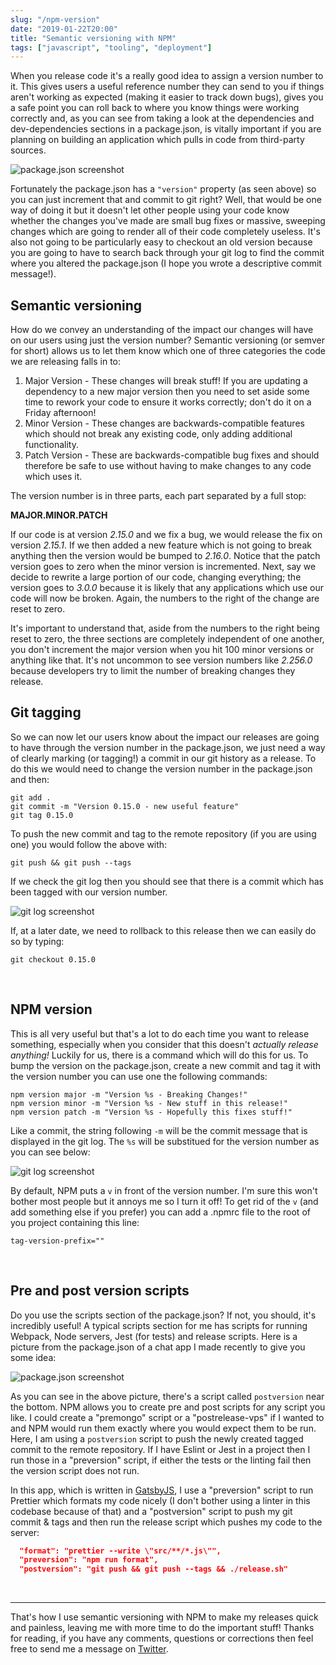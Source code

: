 ```yaml
---
slug: "/npm-version"
date: "2019-01-22T20:00"
title: "Semantic versioning with NPM"
tags: ["javascript", "tooling", "deployment"]
---
```


When you release code it's a really good idea to assign a version number to it. This gives users a useful reference number they can send to you if things aren't working as expected (making it easier to track down bugs), gives you a safe point you can roll back to where you know things were working correctly and, as you can see from taking a look at the dependencies and dev-dependencies sections in a package.json, is vitally important if you are planning on building an application which pulls in code from third-party sources.

![package.json screenshot](./pjson.png)

Fortunately the package.json has a `"version"` property (as seen above) so you can just increment that and commit to git right? Well, that would be one way of doing it but it doesn't let other people using your code know whether the changes you've made are small bug fixes or massive, sweeping changes which are going to render all of their code completely useless. It's also not going to be particularly easy to checkout an old version because you are going to have to search back through your git log to find the commit where you altered the package.json (I hope you wrote a descriptive commit message!).

## Semantic versioning

How do we convey an understanding of the impact our changes will have on our users using just the version number? Semantic versioning (or semver for short) allows us to let them know which one of three categories the code we are releasing falls in to:

1. Major Version - These changes will break stuff! If you are updating a dependency to a new major version then you need to set aside some time to rework your code to ensure it works correctly; don't do it on a Friday afternoon!
2. Minor Version - These changes are backwards-compatible features which should not break any existing code, only adding additional functionality.
3. Patch Version - These are backwards-compatible bug fixes and should therefore be safe to use without having to make changes to any code which uses it.

The version number is in three parts, each part separated by a full stop:

**MAJOR.MINOR.PATCH**

If our code is at version _2.15.0_ and we fix a bug, we would release the fix on version _2.15.1_. If we then added a new feature which is not going to break anything then the version would be bumped to _2.16.0_. Notice that the patch version goes to zero when the minor version is incremented. Next, say we decide to rewrite a large portion of our code, changing everything; the version goes to _3.0.0_ because it is likely that any applications which use our code will now be broken. Again, the numbers to the right of the change are reset to zero.

It's important to understand that, aside from the numbers to the right being reset to zero, the three sections are completely independent of one another, you don't increment the major version when you hit 100 minor versions or anything like that. It's not uncommon to see version numbers like _2.256.0_ because developers try to limit the number of breaking changes they release.

## Git tagging

So we can now let our users know about the impact our releases are going to have through the version number in the package.json, we just need a way of clearly marking (or tagging!) a commit in our git history as a release. To do this we would need to change the version number in the package.json and then:

```
git add .
git commit -m "Version 0.15.0 - new useful feature"
git tag 0.15.0
```

To push the new commit and tag to the remote repository (if you are using one) you would follow the above with:

```
git push && git push --tags
```

If we check the git log then you should see that there is a commit which has been tagged with our version number.

![git log screenshot](./gitlog.png)

If, at a later date, we need to rollback to this release then we can easily do so by typing:

```
git checkout 0.15.0
```
<br />

## NPM version

This is all very useful but that's a lot to do each time you want to release something, especially when you consider that this doesn't _actually release anything!_ Luckily for us, there is a command which will do this for us. To bump the version on the package.json, create a new commit and tag it with the version number you can use one the following commands:

```
npm version major -m "Version %s - Breaking Changes!"
npm version minor -m "Version %s - New stuff in this release!"
npm version patch -m "Version %s - Hopefully this fixes stuff!"
```

Like a commit, the string following `-m` will be the commit message that is displayed in the git log. The `%s` will be substitued for the version number as you can see below:

![git log screenshot](./gitlog_2.png)

By default, NPM puts a `v` in front of the version number. I'm sure this won't bother most people but it annoys me so I turn it off! To get rid of the `v` (and add something else if you prefer) you can add a .npmrc file to the root of you project containing this line:

```
tag-version-prefix=""
```

<br />

## Pre and post version scripts

Do you use the scripts section of the package.json? If not, you should, it's incredibly useful! A typical scripts section for me has scripts for running Webpack, Node servers, Jest (for tests) and release scripts. Here is a picture from the package.json of a chat app I made recently to give you some idea:

![package.json screenshot](./pjson_2.png)

As you can see in the above picture, there's a script called `postversion` near the bottom. NPM allows you to create pre and post scripts for any script you like. I could create a "premongo" script or a "postrelease-vps" if I wanted to and NPM would run them exactly where you would expect them to be run. Here, I am using a `postversion` script to push the newly created tagged commit to the remote repository. If I have Eslint or Jest in a project then I run those in a "preversion" script, if either the tests or the linting fail then the version script does not run.

In this app, which is written in [GatsbyJS](https://www.gatsbyjs.org/ "Gatsby's Homepage"), I use a "preversion" script to run Prettier which formats my code nicely (I don't bother using a linter in this codebase because of that) and a "postversion" script to push my git commit & tags and then run the release script which pushes my code to the server:

```json
  "format": "prettier --write \"src/**/*.js\"",
  "preversion": "npm run format",
  "postversion": "git push && git push --tags && ./release.sh"
```
<br />

---

That's how I use semantic versioning with NPM to make my releases quick and painless, leaving me with more time to do the important stuff! Thanks for reading, if you have any comments, questions or corrections then feel free to send me a message on [Twitter](https://twitter.com/MattThorning).
